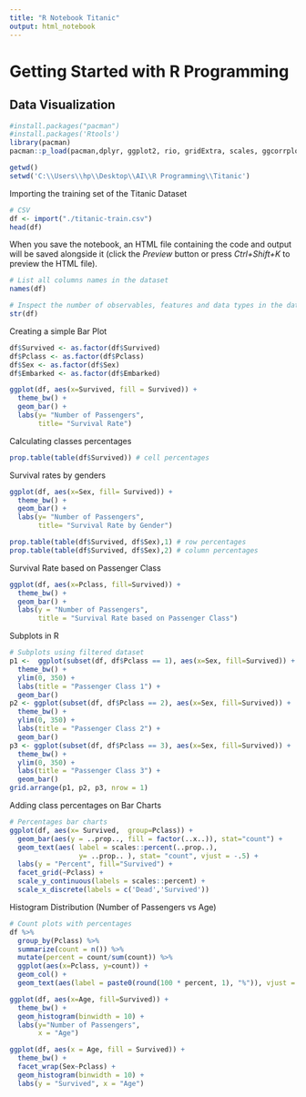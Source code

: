 ```yaml
---
title: "R Notebook Titanic"
output: html_notebook
---
```


# Getting Started with R Programming

## Data Visualization

```r
#install.packages("pacman")
#install.packages('Rtools')
library(pacman)
pacman::p_load(pacman,dplyr, ggplot2, rio, gridExtra, scales, ggcorrplot, caret, e1071)

getwd()
setwd('C:\\Users\\hp\\Desktop\\AI\\R Programming\\Titanic')
```

Importing the training set of the Titanic Dataset

```r
# CSV
df <- import("./titanic-train.csv")
head(df)
```


When you save the notebook, an HTML file containing the code and output will be saved alongside it (click the *Preview* button or press *Ctrl+Shift+K* to preview the HTML file).

```r
# List all columns names in the dataset
names(df)

# Inspect the number of observables, features and data types in the dataset
str(df)
```

Creating a simple Bar Plot

```r
df$Survived <- as.factor(df$Survived)
df$Pclass <- as.factor(df$Pclass)
df$Sex <- as.factor(df$Sex)
df$Embarked <- as.factor(df$Embarked)

ggplot(df, aes(x=Survived, fill = Survived)) + 
  theme_bw() +
  geom_bar() +
  labs(y= "Number of Passengers",
       title= "Survival Rate")
```

Calculating classes percentages

```r
prop.table(table(df$Survived)) # cell percentages
```

Survival rates by genders

```r
ggplot(df, aes(x=Sex, fill= Survived)) + 
  theme_bw() +
  geom_bar() +
  labs(y= "Number of Passengers",
       title= "Survival Rate by Gender")
```
```r
prop.table(table(df$Survived, df$Sex),1) # row percentages
prop.table(table(df$Survived, df$Sex),2) # column percentages
```

Survival Rate based on Passenger Class

```r
ggplot(df, aes(x=Pclass, fill=Survived)) +
  theme_bw() +
  geom_bar() +
  labs(y = "Number of Passengers",
       title = "Survival Rate based on Passenger Class")
```

Subplots in R

```r
# Subplots using filtered dataset
p1 <-  ggplot(subset(df, df$Pclass == 1), aes(x=Sex, fill=Survived)) +
  theme_bw() +
  ylim(0, 350) +
  labs(title = "Passenger Class 1") +
  geom_bar()
p2 <- ggplot(subset(df, df$Pclass == 2), aes(x=Sex, fill=Survived)) +
  theme_bw() +
  ylim(0, 350) +
  labs(title = "Passenger Class 2") +
  geom_bar()
p3 <- ggplot(subset(df, df$Pclass == 3), aes(x=Sex, fill=Survived)) +
  theme_bw() +
  ylim(0, 350) +
  labs(title = "Passenger Class 3") +
  geom_bar()
grid.arrange(p1, p2, p3, nrow = 1)
```

Adding class percentages on Bar Charts

```r
# Percentages bar charts
ggplot(df, aes(x= Survived,  group=Pclass)) + 
  geom_bar(aes(y = ..prop.., fill = factor(..x..)), stat="count") +
  geom_text(aes( label = scales::percent(..prop..),
                 y= ..prop.. ), stat= "count", vjust = -.5) +
  labs(y = "Percent", fill="Survived") +
  facet_grid(~Pclass) +
  scale_y_continuous(labels = scales::percent) +
  scale_x_discrete(labels = c('Dead','Survived'))
```

Histogram Distribution (Number of Passengers vs Age)

```r
# Count plots with percentages
df %>% 
  group_by(Pclass) %>% 
  summarize(count = n()) %>% 
  mutate(percent = count/sum(count)) %>% 
  ggplot(aes(x=Pclass, y=count)) +
  geom_col() +
  geom_text(aes(label = paste0(round(100 * percent, 1), "%")), vjust = -0.25)

ggplot(df, aes(x=Age, fill=Survived)) +
  theme_bw() +
  geom_histogram(binwidth = 10) +
  labs(y="Number of Passengers",
       x = "Age")
```
```r
ggplot(df, aes(x = Age, fill = Survived)) +
  theme_bw() +
  facet_wrap(Sex~Pclass) +
  geom_histogram(binwidth = 10) +
  labs(y = "Survived", x = "Age")
```